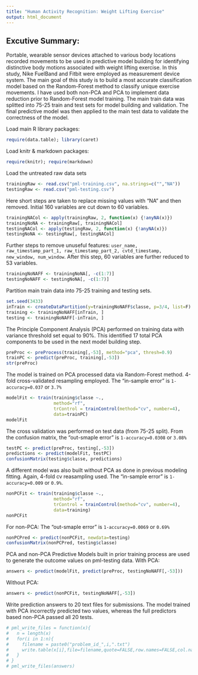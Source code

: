 ```yaml
---
title: "Human Activity Recognition: Weight Lifting Exercise"
output: html_document
---
```


## Excutive Summary:
Portable, wearable sensor devices attached to various body locations recorded movements to be used in predictive model building for identifying distinctive body motions associated with weight lifting exercise. In this study, Nike FuelBand and Fitbit were employed as measurement device system. The main goal of this study is to build a most accurate classification model based on the Random-Forest method to classify unique exercise movements. I have used both non-PCA and PCA to implement data reduction prior to Random-Forest model training. The main train data was splitted into 75-25 train and test sets for model building and validation. The final predictive model was then applied to the main test data to validate the correctness of the model.

Load main R library packages:
```r
require(data.table); library(caret)
```

Load knitr & markdown packages:
```r
require(knitr); require(markdown)
```

Load the untreated raw data sets
```r
trainingRaw <- read.csv("pml-training.csv", na.strings=c("","NA"))
testingRaw <- read.csv("pml-testing.csv")
```

Here short steps are taken to replace missing values with "NA" and then removed. Initial 160 variables are cut down to 60 variables.
```r
trainingNACol <- apply(trainingRaw, 2, function(x) {!anyNA(x)})
trainingNoNA <- trainingRaw[, trainingNACol]
testingNACol <- apply(testingRaw, 2, function(x) {!anyNA(x)})
testingNoNA <- testingRaw[, testingNACol]
```

Further steps to remove unuseful features: `user_name, raw_timestamp_part_1, raw_timestamp_part_2, cvtd_timestamp, new_window, num_window`. After this step, 60 variables are further reduced to 53 variables.
```r
trainingNoNAFF <- trainingNoNA[, -c(1:7)]
testingNoNAFF <- testingNoNA[, -c(1:7)]
```

Partition main train data into 75-25 training and testing sets.
```r
set.seed(3433)
inTrain <- createDataPartition(y=trainingNoNAFF$classe, p=3/4, list=F)
training <- trainingNoNAFF[inTrain, ]
testing <- trainingNoNAFF[-inTrain, ]
```

The Principle Component Analysis (PCA) performed on training data with variance threshold set equal to 90%. This identified 17 total PCA components to be used in the next model building step.
```r
preProc <- preProcess(training[,-53], method="pca", thresh=0.9)
trainPC <- predict(preProc, training[,-53])
str(preProc)
```

The model is trained on PCA processed data via Random-Forest method. 4-fold cross-validated resampling employed. The "in-sample error" is `1-accuracy=0.037` or `3.7%`
```r
modelFit <- train(training$classe ~., 
                  method="rf", 
                  trControl = trainControl(method="cv", number=4), 
                  data=trainPC)
modelFit
```

The cross validation was performed on test data (from 75-25 split). From the confusion matrix, the "out-smaple error" is `1-accuracy=0.0308` or `3.08%`
```r
testPC <- predict(preProc, testing[,-53])
predictions <- predict(modelFit, testPC)
confusionMatrix(testing$classe, predictions)
```

A different model was also built without PCA as done in previous modeling fitting. Again, 4-fold cv reasampling used. The "in-sample error" is `1-accuracy=0.009` or `0.9%`.
```r
nonPCFit <- train(training$classe ~., 
                  method="rf", 
                  trControl = trainControl(method="cv", number=4), 
                  data=training)
nonPCFit
```

For non-PCA: The "out-smaple error" is `1-accuracy=0.0069` or `0.69%`
```r
nonPCPred <- predict(nonPCFit, newdata=testing)
confusionMatrix(nonPCPred, testing$classe)
```

PCA and non-PCA Predictive Models built in prior training process are used to generate the outcome values on pml-testing data. With PCA:
```r
answers <- predict(modelFit, predict(preProc, testingNoNAFF[,-53]))
```

Without PCA:
```r
answers <- predict(nonPCFit, testingNoNAFF[,-53])
```

Write prediction answers to 20 text files for submissions. The model trained with PCA incorrectly predicted two values, whereas the full predictors based non-PCA passed all 20 tests.
```r
# pml_write_files = function(x){
#   n = length(x)
#   for(i in 1:n){
#     filename = paste0("problem_id_",i,".txt")
#     write.table(x[i],file=filename,quote=FALSE,row.names=FALSE,col.names=FALSE)
#   }
# }
# pml_write_files(answers)
```
